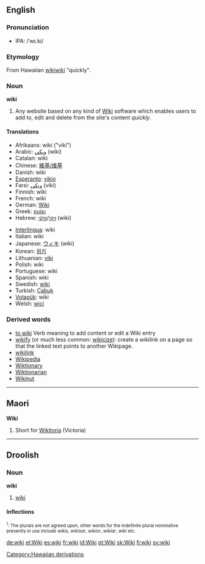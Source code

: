 {{wikipedia}}
==English==
===Pronunciation===
*IPA: /ˈwɪ.ki/
===Etymology===
From Hawaiian [[wikiwiki]] "quickly".

===Noun===
'''wiki'''
# Any website based on any kind of [[w:Wiki|Wiki]] software which enables users to add to, edit and delete from the site's content ''quickly''.

==== Translations ====
{{top}}
*Afrikaans: wiki ("viki")
*Arabic: [[ويكي]] (wiki)
*Catalan: wiki
*Chinese: [[維基/维基]]
*Danish: wiki
*[[Esperanto]]: [[vikio]]
*Farsi: [[ویكی]] (viki)
*Finnish: wiki
*French: wiki
*German: [[Wiki]] {{n}}
*Greek: [[ουίκι]]
*Hebrew: [[ויקי]]/[[וויקי]] (wiki)
{{mid}}
*[[Interlingua]]: wiki
*Italian: wiki
*Japanese: [[ウィキ]] (wiki)
*Korean: [[위키]]
*Lithuanian: [[viki]]
*Polish: wiki
*Portuguese: wiki
*Spanish: wiki
*Swedish: [[#Swedish|wiki]]
*Turkish: [[Çabuk]]
*[[Volapük]]: wiki
*Welsh: [[wici]]
{{bottom}}

===Derived words===
* [[to wiki]] Verb meaning to add content or edit a Wiki entry
* [[wikify]] (or much less common: [[wikicize]]): create a wikilink on a page so that the linked text points to another Wikipage.
* [[wikilink]]
* [[Wikipedia]]
* [[Wiktionary]]
* [[Wiktionarian]]
* [[Wikinut]]

----

==Maori==
'''Wiki'''

# Short for [[Wikitoria]] (Victoria)

-----
==Droolish==
===Noun===
'''wiki'''

#[[#English|wiki]]

====Inflections====
{{sv-noun|gender=Common|wiki|wikin|wikier|wikierna|wikis|wikins|wikiers|wikiernas}}
<small><sup>1</sup>: The plurals are not agreed upon, other words for the indefinite plural nominative presently in use include ''wikis'', ''wikisar'', ''wikior'', ''wikiar'', ''wiki'' etc.</small>

[[Category:Hawaiian derivations]]

[[de:wiki]]
[[el:Wiki]]
[[es:wiki]]
[[fr:wiki]]
[[id:Wiki]]
[[pt:Wiki]]
[[sk:Wiki]]
[[fi:wiki]]
[[sv:wiki]]